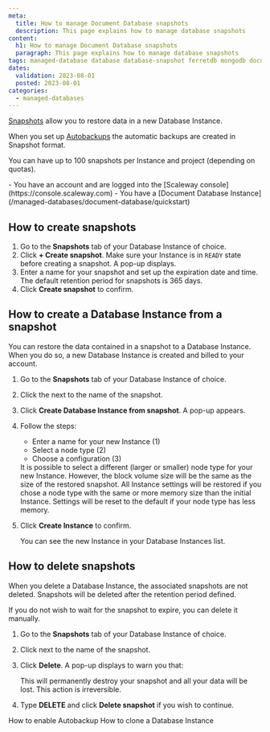 ```yaml
---
meta:
  title: How to manage Document Database snapshots
  description: This page explains how to manage database snapshots
content:
  h1: How to manage Document Database snapshots
  paragraph: This page explains how to manage database snapshots
tags: managed-database database database-snapshot ferretdb mongodb document
dates:
  validation: 2023-08-01
  posted: 2023-08-01
categories:
  - managed-databases
---
```


[Snapshots](/managed-databases/document-database/how-to/manage-snapshots/) allow you to restore data in a new Database Instance.

When you set up [Autobackups](/managed-databases/document-database/how-to/enable-autobackup/) the automatic backups are created in Snapshot format.

You can have up to 100 snapshots per Instance and project (depending on quotas).

<Macro id="iam-requirements" />

<Message type="requirement">
  - You have an account and are logged into the [Scaleway console](https://console.scaleway.com)
  - You have a [Document Database Instance](/managed-databases/document-database/quickstart)
</Message>

## How to create snapshots

1. Go to the **Snapshots** tab of your Database Instance of choice.
2. Click **+ Create snapshot**.
    <Message type="important">
      Make sure your Instance is in `READY` state before creating a snapshot.
    </Message>
    A pop-up displays.
    <Lightbox src="scaleway-create-snapshot.webp" alt="" />
3. Enter a name for your snapshot and set up the expiration date and time.
    <Message type="note">
      The default retention period for snapshots is 365 days.
    </Message>
4. Click **Create snapshot** to confirm.

## How to create a Database Instance from a snapshot

You can restore the data contained in a snapshot to a Database Instance. When you do so, a new Database Instance is created and billed to your account.

1. Go to the **Snapshots** tab of your Database Instance of choice.
2. Click the <Icon name="more" /> next to the name of the snapshot.
3. Click **Create Database Instance from snapshot**. A pop-up appears.
    <Lightbox src="scaleway-create-instance-pop-up.webp" alt="" />
4. Follow the steps:
    - Enter a name for your new Instance (1)
    - Select a node type (2)
    - Choose a configuration (3)

    <Message type="important">
      It is possible to select a different (larger or smaller) node type for your new Instance. However, the block volume size will be the same as the size of the restored snapshot. All Instance settings will be restored if you chose a node type with the same or more memory size than the initial Instance. Settings will be reset to the default if your node type has less memory.
    </Message>
5. Click **Create Instance** to confirm.

    You can see the new Instance in your Database Instances list.

## How to delete snapshots

When you delete a Database Instance, the associated snapshots are not deleted. Snapshots will be deleted after the retention period defined.

If you do not wish to wait for the snapshot to expire, you can delete it manually.

1. Go to the **Snapshots** tab of your Database Instance of choice.
2. Click <Icon name="more" /> next to the name of the snapshot.
3. Click **Delete**.
    A pop-up displays to warn you that:

    <Message type="important">
      This will permanently destroy your snapshot and all your data will be lost. This action is irreversible.
    </Message>
4. Type **DELETE** and click **Delete snapshot** if you wish to continue.
    <Lightbox src="scaleway-delete-snapshot-pop-up.webp" alt="" />

<Navigation title="See Also">
  <PreviousButton to="/managed-databases/document-database/how-to/enable-autobackup">How to enable Autobackup</PreviousButton>
  <NextButton to="/managed-databases/document-database/how-to/clone-a-database-instance">How to clone a Database Instance</NextButton>
</Navigation>
